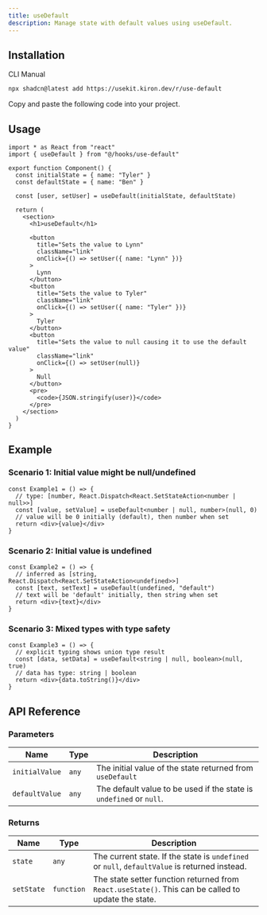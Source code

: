 ```yaml
---
title: useDefault
description: Manage state with default values using useDefault.
---
```


<ComponentPreview name="use-default-demo" />

## Installation

<Tabs defaultValue="cli">

<TabsList>
  <TabsTrigger value="cli">CLI</TabsTrigger>
  <TabsTrigger value="manual">Manual</TabsTrigger>
</TabsList>

<TabsContent value="cli">

```bash
npx shadcn@latest add https://usekit.kiron.dev/r/use-default
```

</TabsContent>

<TabsContent value="manual">

<Steps>

<Step>Copy and paste the following code into your project.</Step>

<ComponentSource name="use-default" />

</Steps>

</TabsContent>

</Tabs>

## Usage

```tsx {2, 8}
import * as React from "react"
import { useDefault } from "@/hooks/use-default"

export function Component() {
  const initialState = { name: "Tyler" }
  const defaultState = { name: "Ben" }

  const [user, setUser] = useDefault(initialState, defaultState)

  return (
    <section>
      <h1>useDefault</h1>

      <button
        title="Sets the value to Lynn"
        className="link"
        onClick={() => setUser({ name: "Lynn" })}
      >
        Lynn
      </button>
      <button
        title="Sets the value to Tyler"
        className="link"
        onClick={() => setUser({ name: "Tyler" })}
      >
        Tyler
      </button>
      <button
        title="Sets the value to null causing it to use the default value"
        className="link"
        onClick={() => setUser(null)}
      >
        Null
      </button>
      <pre>
        <code>{JSON.stringify(user)}</code>
      </pre>
    </section>
  )
}
```

## Example

### Scenario 1: Initial value might be null/undefined

```tsx
const Example1 = () => {
  // type: [number, React.Dispatch<React.SetStateAction<number | null>>]
  const [value, setValue] = useDefault<number | null, number>(null, 0)
  // value will be 0 initially (default), then number when set
  return <div>{value}</div>
}
```

### Scenario 2: Initial value is undefined

```tsx
const Example2 = () => {
  // inferred as [string, React.Dispatch<React.SetStateAction<undefined>>]
  const [text, setText] = useDefault(undefined, "default")
  // text will be 'default' initially, then string when set
  return <div>{text}</div>
}
```

### Scenario 3: Mixed types with type safety

```tsx
const Example3 = () => {
  // explicit typing shows union type result
  const [data, setData] = useDefault<string | null, boolean>(null, true)
  // data has type: string | boolean
  return <div>{data.toString()}</div>
}
```

## API Reference

### Parameters

| Name           | Type  | Description                                                         |
| -------------- | ----- | ------------------------------------------------------------------- |
| `initialValue` | `any` | The initial value of the state returned from `useDefault`           |
| `defaultValue` | `any` | The default value to be used if the state is `undefined` or `null`. |

### Returns

| Name       | Type       | Description                                                                                         |
| ---------- | ---------- | --------------------------------------------------------------------------------------------------- |
| `state`    | `any`      | The current state. If the state is `undefined` or `null`, `defaultValue` is returned instead.       |
| `setState` | `function` | The state setter function returned from `React.useState()`. This can be called to update the state. |
